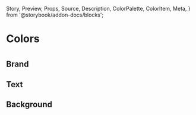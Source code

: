   Story,
  Preview,
  Props,
  Source,
  Description,
  ColorPalette,
  ColorItem,
  Meta,
} from '@storybook/addon-docs/blocks';

<Meta title="Colors" />

# Colors
#

## Brand
<ColorPalette>
  <ColorItem title="theme.color.primary" subtitle="Primary Colour" colors={['#eb1d23']} />
</ColorPalette>

## Text
<ColorPalette>
  <ColorItem title="theme.color.text" subtitle="Default Text" colors={['#000']} />
  <ColorItem title="theme.color.textSecondary" subtitle="Secondary Text" colors={['#666']} />
  <ColorItem title="theme.color.muted" subtitle="Muted Text" colors={['#999']} />
  <ColorItem title="theme.color.textLight" subtitle="White Text" colors={['rgba(255, 255, 255, 0.9)']} />
  <ColorItem title="theme.color.hyperlink" subtitle="Default Hyperlink" colors={['#4f61ee']} />
  <ColorItem title="theme.color.hyperlinkActive" subtitle="Active hyperlink" colors={['#0231e9']} />
</ColorPalette>

## Background
<ColorPalette>
  <ColorItem title="theme.color.lightgrey" subtitle="Light Background" colors={['#ececec']} />
  <ColorItem title="theme.color.lightgreyHover" subtitle="Light Background Hover" colors={['#e4e4e4']} />
  <ColorItem title="theme.color.backgroundTransparent" subtitle="Transparent Background" colors={['rgba(0, 0, 0, 0.7)']} />
</ColorPalette>
